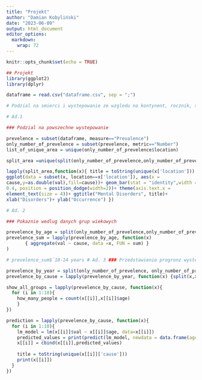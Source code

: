 ```yaml
---
title: "Projekt"
author: "Damian Kobyliński"
date: "2023-06-09"
output: html_document
editor_options: 
  markdown: 
    wrap: 72
---
```


```r
knitr::opts_chunk$set(echo = TRUE)
```

```r
## Projekt
library(ggplot2)
library(dplyr)

dataframe = read.csv("dataframe.csv", sep = ";")

# Podzial na smierci i wystepowanie ze wzgledu na kontynent, rocznik, sex

# Ad.1

### Podzial na powszechne wystepowanie

prevelence = subset(dataframe, measure=="Prevalence")
only_number_of_prevelence = subset(prevelence, metric=="Number")
list_of_unique_area = unique(only_number_of_prevelence$location)

split_area =unique(split(only_number_of_prevelence,only_number_of_prevelence$location))

lapply(split_area,function(x){ title = toString(unique(x['location']))
ggplot(data = subset(x, location==x['location']), aes(x =
cause,y=as.double(val),fill=cause))+ geom_bar(stat = "identity",width =
0.4, position = position_dodge(width=2))+ theme(axis.text.x =
element_text(size = 4))+ ggtitle("Mental Disorders", title)+
xlab("Disorders")+ ylab("Occurrence") })

# Ad. 2

### Pokaznie wedlug danych grup wiekowych

prevelence_by_age = split(only_number_of_prevelence,only_number_of_prevelence$age) 
prevelence_sum = lapply(prevelence_by_age, function(x)
       { aggregate(val ~ cause, data =x, FUN = sum) }
)

# prevelence_sum$`10-14 years # Ad. 3 ### Przedstawienie progronz występowania danych chorób w następnych x latach 

prevelence_by_year = split(only_number_of_prevelence, only_number_of_prevelence$year)
prevelence_by_cause = lapply(prevelence_by_year, function(x) {split(x,x$cause)})

show_all_groups = lapply(prevelence_by_cause, function(x){ 
  for (i in 1:10){ 
    how_many_people = count(x[[i]],x[[i]]$age) 
    } 
})

prediction = lapply(prevelence_by_cause, function(x){ 
  for (i in 1:10){
    lm_model = lm(x[[i]]$val ~ x[[i]]$age, data=x[[i]]) 
    predicted_values = print(predict(lm_model, newdata = data.frame(age = x[[i]]$age))) 
    x[[i]] = cbind(x[[i]],predicted_values) 
    
    title = toString(unique(x[[i]]['cause']))
    print(x[[i]])
  } 
})
```


